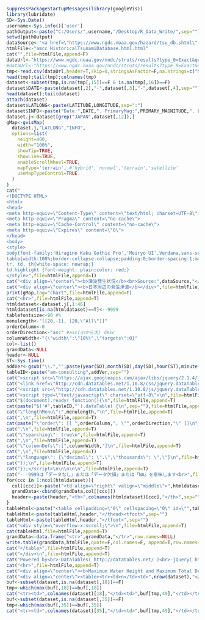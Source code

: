 ```r
suppressPackageStartupMessages(library(googleVis))
library(lubridate)
SD<-Sys.Date()
username<-Sys.info()['user']
pathOutput<-paste("C:/Users/",username,"/Desktop/R_Data_Write/",sep="")
setwd(pathOutput)
dataSource<-"<a href=\"https://www.ngdc.noaa.gov/hazard/tsu_db.shtml\" target=\"_blank\">NGDC/WDS Global Historical Tsunami Database</a>"
htmlFile<-"amcc_HistoricalTsunamiDatabase.html.html"
cat("",file=htmlFile,append=F)
dataUrl<-"https://www.ngdc.noaa.gov/nndc/struts/results?type_0=Exact&query_0=$ID&t=101650&s=69&d=59&dfn=tsevent.txt"
#dataUrl<-"https://www.ngdc.noaa.gov/nndc/struts/results?type_0=Exact&query_0=$ID&t=101650&s=71&d=86&dfn=tsrunup.txt"
tmp<-read.csv(dataUrl,header=T,skip=0,stringsAsFactor=F,na.strings=c("NA"),sep="\t",check.names=FALSE)
head(tmp);tail(tmp);colnames(tmp)
dataset<-subset(tmp,is.na(tmp[,15])==F & is.na(tmp[,16])==F)
dataset$DATE<-paste(dataset[,2],"-",dataset[,3],"-",dataset[,4],sep="")
head(dataset);tail(dataset)
attach(dataset)
dataset$LATLONG<-paste(LATITUDE,LONGITUDE,sep=":")
dataset$INFO<-paste("Date:",DATE,". PrimaryMag:",PRIMARY_MAGNITUDE,". Location:",LOCATION_NAME,". MaximumWaterHeight:",MAXIMUM_WATER_HEIGHT,". TotalDeath:",TOTAL_DEATHS,sep="")
dataset.j<-dataset[grep("JAPAN",dataset[,12]),]
gMap<-gvisMap(
  dataset.j,"LATLONG","INFO",
  options=list(
    height=400,
    width="100%",
    showTip=TRUE, 
    showLine=TRUE, 
    enableScrollWheel=TRUE,
    mapType='terrain', #'hybrid','normal','terrain','satellite'
    useMapTypeControl=TRUE
  )
)
cat("
<!DOCTYPE HTML>
<html>
<head>
<meta http-equiv=\"Content-Type\" content=\"text/html; charset=UTF-8\">
<meta http-equiv=\"Pragma\" content=\"no-cache\">
<meta http-equiv=\"Cache-Control\" content=\"no-cache\">
<meta http-equiv=\"Expires\" content=\"0\">
</head>
<body>
<style>
body{font-family:'Hiragino Kaku Gothic Pro','Meiryo UI',Verdana,sans-serif;font-size:80%;}
table{width:100%;border-collapse:collapse;padding:0;border-spacing:1;margin-left: auto;margin-right: auto;font-size:90%;}
tr, td, th{white-space: nowrap;}
td.highlight {font-weight: plain;color: red;}
</style>",file=htmlFile,append=T)
cat("<div align=\"center\"><b>津波発生状況</b><br>Source:",dataSource,"</div><hr>",file=htmlFile,append=T)
cat("<div align=\"center\"><b>日本周辺の発生津波</b></div>",file=htmlFile,append=T)
print(gMap,tag="chart",file=htmlFile,append=T)
cat("<hr>",file=htmlFile,append=T)
htmldataset<-dataset.j[,1:46]
htmldataset[is.na(htmldataset)==T]<--9999
tablefontsize<-90 #%
menulength<-"[[20,-1], [20,\"All\"]]"
orderColumn<-0
orderDirection<-"asc" #asc(小から大) desc
columnWidth<-"{\"width\":\"10%\",\"targets\":0}"
col<-list()
grandData<-NULL
header<-NULL
ST<-Sys.time()  
addVer<-gsub("\\.","",paste(year(SD),month(SD),day(SD),hour(ST),minute(ST),second(ST),sep=""))
tableID<-paste("am-consulting",addVer,sep="")
cat("<script src=\"https://ajax.googleapis.com/ajax/libs/jquery/2.1.4/jquery.min.js\"></script>\n",file=htmlFile,append=T)
cat("<link href=\"http://cdn.datatables.net/1.10.8/css/jquery.dataTables.min.css\" rel=\"stylesheet\">\n",file=htmlFile,append=T)  
cat("<script src=\"http://cdn.datatables.net/1.10.8/js/jquery.dataTables.min.js\"></script>\n\n",file=htmlFile,append=T) 
cat("<script type=\"text/javascript\" charset=\"utf-8\">\n",file=htmlFile,append=T)
cat("$(document).ready( function(){\n",file=htmlFile,append=T)
cat(paste("$('#",tableID,"').dataTable( {\n",sep=""),file=htmlFile,append=T)
cat("\"lengthMenu\":",menulength,"\n",file=htmlFile,append=T)
cat(",\n",file=htmlFile,append=T)
cat(paste("\"order\": [[ ",orderColumn,", \"",orderDirection,"\" ]]\n",sep=""),file=htmlFile,append=T)
cat(",\n",file=htmlFile,append=T)
cat("\"searching\": true\n",file=htmlFile,append=T)
cat(",\n",file=htmlFile,append=T)
cat("\"columnDefs\":[",columnWidth,"]\n",file=htmlFile,append=T)
cat(",\n",file=htmlFile,append=T)
cat("\"language\": {\"decimal\": \".\",\"thousands\": \",\"}\n",file=htmlFile,append=T)
cat("});\n",file=htmlFile,append=T)
cat("});</script>\n\n\n\n\n",file=htmlFile,append=T)
cat("- -9999は「データなし」または「データ欠損」または「NA」を意味します<br>",file=htmlFile,append=T)
for(ccc in 1:ncol(htmldataset)){
  col[[ccc]]<-paste("<td align=\"right\" valign=\"middle\">",htmldataset[,ccc],"</td>",sep="")
  grandData<-cbind(grandData,col[[ccc]])
  header<-paste(header,"<th>",colnames(htmldataset)[ccc],"</th>",sep="")  
}
tableHtml<-paste("<table cellpadding=\"0\" cellspacing=\"0\" id=\"",tableID,"\" width=\"100%\" class=\"display compact\"><thead>",sep="")
tableHtml<-paste(tableHtml,header,"</thead><tfoot>",sep="")
tableHtml<-paste(tableHtml,header,"</tfoot>",sep="")
cat("<div style=\"overflow-x:scroll;\">\n",file=htmlFile,append=T)
cat(tableHtml,file=htmlFile,append=T)
grandData<-data.frame("<tr>",grandData,"</tr>",row.names=NULL)
write.table(grandData,htmlFile,quote=F,col.names=F, append=T,row.names=F)
cat("</table>",file=htmlFile,append=T)
cat("</div>\n",file=htmlFile,append=T)
cat("Powered by<br>-DataTables( http://datatables.net/ )<br>-jQuery( https://jquery.com )",file=htmlFile,append=T)  
cat("<hr>",file=htmlFile,append=T)
cat("<div align=\"center\"><b>Maximum Water Height and Maximum Total Death</b></div>",file=htmlFile,append=T)
cat("<div align=\"center\"><table><tr><td>n</td><td>",nrow(dataset),"</td></tr>",file=htmlFile,append=T)
buf<-subset(dataset,is.na(dataset[,18])==F)
tmp<-which(max(buf[,18])==buf[,18])
cat("<tr><td>",colnames(dataset)[18],"</td><td>",buf[tmp,49],"</td></tr>",file=htmlFile,append=T)
buf<-subset(dataset,is.na(dataset[,35])==F)
tmp<-which(max(buf[,35])==buf[,35])
cat("<tr><td>",colnames(dataset)[35],"</td><td>",buf[tmp,49],"</td></tr></table></div></body></html>",file=htmlFile,append=T)
```